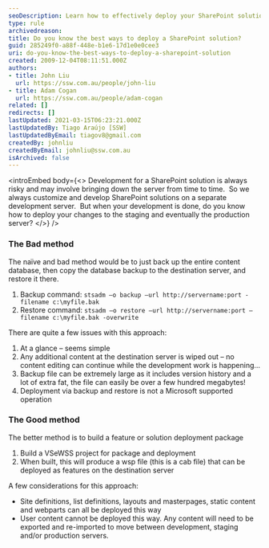 ```yaml
---
seoDescription: Learn how to effectively deploy your SharePoint solutions with minimal risk and downtime by avoiding server wipes and large backups.
type: rule
archivedreason:
title: Do you know the best ways to deploy a SharePoint solution?
guid: 285249f0-a88f-448e-b1e6-17d1e0e0cee3
uri: do-you-know-the-best-ways-to-deploy-a-sharepoint-solution
created: 2009-12-04T08:11:51.000Z
authors:
- title: John Liu
  url: https://ssw.com.au/people/john-liu
- title: Adam Cogan
  url: https://ssw.com.au/people/adam-cogan
related: []
redirects: []
lastUpdated: 2021-03-15T06:23:21.000Z
lastUpdatedBy: Tiago Araújo [SSW]
lastUpdatedByEmail: tiagov8@gmail.com
createdBy: johnliu
createdByEmail: johnliu@ssw.com.au
isArchived: false
---
```


<introEmbed
  body={<>
Development for a SharePoint solution is always risky and may involve bringing down the server from time to time.  So we always customize and develop SharePoint solutions on a separate development server.  But when your development is done, do you know how to deploy your changes to the staging and eventually the production server?
  </>}
/>
### The Bad method

The naïve and bad method would be to just back up the entire content database, then copy the database backup to the destination server, and restore it there.

1. Backup command:
    ```stsadm –o backup –url http://servername:port -filename c:\myfile.bak```
2. Restore command:
    ```stsadm –o restore –url http://servername:port –filename c:\myfile.bak -overwrite```

There are quite a few issues with this approach:

1. At a glance – seems simple
2. Any additional content at the destination server is wiped out – no content editing can continue while the development work is happening…
3. Backup file can be extremely large as it includes version history and a lot of extra fat, the file can easily be over a few hundred megabytes!
4. Deployment via backup and restore is not a Microsoft supported operation

### The Good method

The better method is to build a feature or solution deployment package

1. Build a VSeWSS project for package and deployment
2. When built, this will produce a wsp file (this is a cab file) that can be deployed as features on the destination server

A few considerations for this approach:

* Site definitions, list definitions, layouts and masterpages, static content and webparts can all be deployed this way
* User content cannot be deployed this way. Any content will need to be exported and re-imported to move between development, staging and/or production servers.
